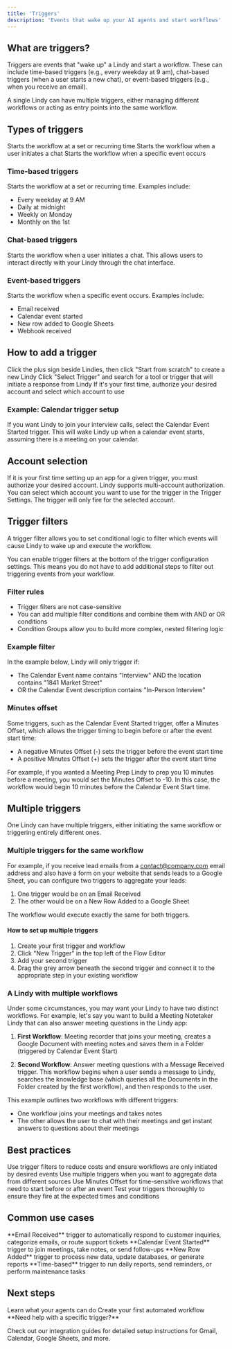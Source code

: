 ```yaml
---
title: 'Triggers'
description: 'Events that wake up your AI agents and start workflows'
---
```


## What are triggers?

Triggers are events that "wake up" a Lindy and start a workflow. These can include time-based triggers (e.g., every weekday at 9 am), chat-based triggers (when a user starts a new chat), or event-based triggers (e.g., when you receive an email).

A single Lindy can have multiple triggers, either managing different workflows or acting as entry points into the same workflow.

## Types of triggers

<CardGroup cols={3}>
  <Card title="Time-based" icon="clock">
    Starts the workflow at a set or recurring time
  </Card>
  <Card title="Chat-based" icon="message-circle">
    Starts the workflow when a user initiates a chat
  </Card>
  <Card title="Event-based" icon="activity">
    Starts the workflow when a specific event occurs
  </Card>
</CardGroup>

### Time-based triggers
Starts the workflow at a set or recurring time. Examples include:
- Every weekday at 9 AM
- Daily at midnight
- Weekly on Monday
- Monthly on the 1st

### Chat-based triggers
Starts the workflow when a user initiates a chat. This allows users to interact directly with your Lindy through the chat interface.

### Event-based triggers
Starts the workflow when a specific event occurs. Examples include:
- Email received
- Calendar event started
- New row added to Google Sheets
- Webhook received

## How to add a trigger

<Steps>
  <Step title="Create a new Lindy">
    Click the plus sign beside Lindies, then click "Start from scratch" to create a new Lindy
  </Step>
  <Step title="Select your trigger">
    Click "Select Trigger" and search for a tool or trigger that will initiate a response from Lindy
  </Step>
  <Step title="Authorize your account">
    If it's your first time, authorize your desired account and select which account to use
  </Step>
</Steps>

### Example: Calendar trigger setup
If you want Lindy to join your interview calls, select the Calendar Event Started trigger. This will wake Lindy up when a calendar event starts, assuming there is a meeting on your calendar.

## Account selection

If it is your first time setting up an app for a given trigger, you must authorize your desired account. Lindy supports multi-account authorization. You can select which account you want to use for the trigger in the Trigger Settings. The trigger will only fire for the selected account.

## Trigger filters

A trigger filter allows you to set conditional logic to filter which events will cause Lindy to wake up and execute the workflow.

You can enable trigger filters at the bottom of the trigger configuration settings. This means you do not have to add additional steps to filter out triggering events from your workflow.

### Filter rules
- Trigger filters are not case-sensitive
- You can add multiple filter conditions and combine them with AND or OR conditions
- Condition Groups allow you to build more complex, nested filtering logic

### Example filter
In the example below, Lindy will only trigger if:
- The Calendar Event name contains "Interview" AND the location contains "1841 Market Street"
- OR the Calendar Event description contains "In-Person Interview"

### Minutes offset
Some triggers, such as the Calendar Event Started trigger, offer a Minutes Offset, which allows the trigger timing to begin before or after the event start time:
- A negative Minutes Offset (-) sets the trigger before the event start time
- A positive Minutes Offset (+) sets the trigger after the event start time

For example, if you wanted a Meeting Prep Lindy to prep you 10 minutes before a meeting, you would set the Minutes Offset to -10. In this case, the workflow would begin 10 minutes before the Calendar Event Start time.

## Multiple triggers

One Lindy can have multiple triggers, either initiating the same workflow or triggering entirely different ones.

### Multiple triggers for the same workflow

For example, if you receive lead emails from a contact@company.com email address and also have a form on your website that sends leads to a Google Sheet, you can configure two triggers to aggregate your leads:

1. One trigger would be on an Email Received
2. The other would be on a New Row Added to a Google Sheet

The workflow would execute exactly the same for both triggers.

#### How to set up multiple triggers
1. Create your first trigger and workflow
2. Click "New Trigger" in the top left of the Flow Editor
3. Add your second trigger
4. Drag the grey arrow beneath the second trigger and connect it to the appropriate step in your existing workflow

### A Lindy with multiple workflows

Under some circumstances, you may want your Lindy to have two distinct workflows. For example, let's say you want to build a Meeting Notetaker Lindy that can also answer meeting questions in the Lindy app:

1. **First Workflow**: Meeting recorder that joins your meeting, creates a Google Document with meeting notes and saves them in a Folder (triggered by Calendar Event Start)

2. **Second Workflow**: Answer meeting questions with a Message Received trigger. This workflow begins when a user sends a message to Lindy, searches the knowledge base (which queries all the Documents in the Folder created by the first workflow), and then responds to the user.

This example outlines two workflows with different triggers:
- One workflow joins your meetings and takes notes
- The other allows the user to chat with their meetings and get instant answers to questions about their meetings

## Best practices

<CardGroup cols={2}>
  <Card title="Use filters wisely" icon="filter">
    Use trigger filters to reduce costs and ensure workflows are only initiated by desired events
  </Card>
  <Card title="Consider multiple triggers" icon="layers">
    Use multiple triggers when you want to aggregate data from different sources
  </Card>
  <Card title="Use minutes offset" icon="clock">
    Use Minutes Offset for time-sensitive workflows that need to start before or after an event
  </Card>
  <Card title="Test thoroughly" icon="check-circle">
    Test your triggers thoroughly to ensure they fire at the expected times and conditions
  </Card>
</CardGroup>

## Common use cases

<Tabs>
  <Tab title="Email Automation">
    **Email Received** trigger to automatically respond to customer inquiries, categorize emails, or route support tickets
  </Tab>
  <Tab title="Meeting Management">
    **Calendar Event Started** trigger to join meetings, take notes, or send follow-ups
  </Tab>
  <Tab title="Data Processing">
    **New Row Added** trigger to process new data, update databases, or generate reports
  </Tab>
  <Tab title="Scheduled Tasks">
    **Time-based** trigger to run daily reports, send reminders, or perform maintenance tasks
  </Tab>
</Tabs>

## Next steps

<CardGroup cols={2}>
  <Card
    title="Understanding Actions"
    icon="play"
    href="/core-concepts/actions"
  >
    Learn what your agents can do
  </Card>
  <Card
    title="Building Your First Agent"
    icon="rocket"
    href="/getting-started/your-first-agent"
  >
    Create your first automated workflow
  </Card>
</CardGroup>

<Note>
  **Need help with a specific trigger?**
  
  Check out our integration guides for detailed setup instructions for Gmail, Calendar, Google Sheets, and more.
</Note> 